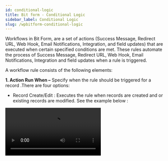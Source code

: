 ```yaml
---
id: conditional-logic
title: Bit form - Conditional Logic
sidebar_label: Conditional Logic
slug: /wpbitform-conditional-logic
---
```


Workflows in Bit Form, are a set of actions (Success Message, Redirect URL, Web Hook, Email Notifications, Integration, and field updates) that are executed when certain specified conditions are met. These rules automate the process of Success Message, Redirect URL, Web Hook, Email Notifications, Integration and field updates when a rule is triggered.

A workflow rule consists of the following elements:

**1. Action Run When –** Specify when the rule should be triggered for a record .There are four options:

 - Record Create/Edit : Executes the rule when records are created and or existing records are modified. See the example below :
 <Video src="Bit-Form-workflow-create-edit" alt="Condition-logic" w="800" h="400" />
 - Record Create : Executes the rule when records are created. It’s doesn’t work for Edit, Delete. See the example below :
 <Video src="Bit-Form-workflow-create" alt="Condition-logic" w="800" h="400" />
 - Record Edit : Executes the rule when existing record are modified. It’s doesn’t work for create, delete.
 <Video src="Bit-Form-workflow-edits-1" alt="Condition-logic" w="800" h="400" />
 - Record Delete : Executes the rule when certain records are deleted. Only Email Notifications and Webhooks can be associated for such a rule.
 <Video src="Bit-Form-workflow-delete" alt="Condition-logic" w="800" h="400" />

**2. Action Effect –**

 ***On Form Load :*** The On Form Load action is used to dynamically alter a Form when it is loaded. The Form actions “On Form Load” is executed when the Form is loaded by a user.

When a page is loaded and you want to pre-filled some field value and can also run a workflow to update value, show, hide, disable and enable field.


There is two ways to pre-filled a value:


 1. Use a initial field value in field properties in the form builder (the feature will be added in the next update of plugin).


 2. Use the parameter in the URL.


 3. Parameter in the URL:  website_url?field_api_name=field_value


 Example: https://www.testpress.bitcode.pro/test/?b-1First_Name=a


Workflow action for On Form Load: on a form load while created or edited following action are available.

1. Field value update


2. Disable


3. Enable


4. Hide
 
5.Show


See the example below: 
<Video src="Bit-Form-On-Form-Load-Always" alt="Condition-logic" w="800" h="400" />

In the above example, after the form loading First Name will be “Bitcode” and Last Name will be disabled. Many kinds of logic are used for On Form Load such as Equal, Not Equal, Is Null, Is Not Null, Contain, Not Contain, Greater Than, Less Than, Start With, Greater Than Equal, Less Than Equal, Start With, End With.

***On Field Input :*** The On Field input is a client side action which will be called whenever the value of a field is modified either by the user . It is used to improve the usability of a form by validating field data even before it is submitted or display other field values based on the value specified in this field. The On Field input is executed before the changed data is persisted in the database.

When a form is created or edited an user/visitor put value in a field based on that you may want to trigger an action. Following actions are available for on field user input:

1. Field value update

2. Disable

3. Enable

4. Hide

5.Show

See the example below:
<Video src="Bit-Form-On-Field-Input-Condition" alt="Condition-logic" w="800" h="400" />

In the above example, if First Name is equal “Bitcode” and Last Name is equal “Technology” then the Email will be bitcode@gmail.com. Many kinds of logic are used for on Field Input such as Equal, Not Equal, Is Null, Is Not Null, Contain, Not Contain, Greater Than, Less Than, Start With, Greater Than Equal, Less Than Equal, Start With, End With.

***On Form Validate :***
This action is executed when a user submits the form to the server, before the user data is stored in the database. The script runs on the server side, and it has access to all the inputs the user entered. Only message can be associated for such a rule.
<Video src="Bit-Form-On-Form-validate-message" alt="Condition-logic" w="800" h="400" />

In the above example, if First Name Start With “B” or Last Name End Width “Y”, a message will be shown from the created confirmation message. Many kinds of logic are used for On Form Validate such as Equal, Not Equal, Is Null, Is Not Null, Contain, Not Contain, Greater Than, Less Than, Start With, Greater Than Equal, Less Than Equal, Start With, End With.

 

 

On Form Submit : On Form Submit is used to execute actions when a new record is successfully submitted to the database or when an existing record is updated or deleted from the database. It’s works on both situation when new data submitted or edit old data. Action on “On form submit” can be triggered with or without condition. The following actions are available in the On form submit:

 1. Success Message

 2. Redirect URL (does not work on edit)

 3. Web Hook

 4. Email Notification

 5. Integration

 6. Field value update.

See the example below:


<Video src="Bit-Form-On-Form-Submit-success-message-and-page-redirects" alt="Condition-logic" w="800" h="400" />

In the above example, if First Name is Null And Last Name Is Not Null then a success message will be shown from the created confirmation message and the page redirect to “https://bitapps.pro/”. Many kinds of logic are used for On Form Submit such as Equal, Not Equal, Is Null, Is Not Null, Contain, Not Contain, Greater Than, Less Than, Start With, Greater Than Equal, Less Than Equal, Start With, End With.

 
***Workflow condition :*** You can create multiple conditions in a workflow rule. Each condition consists of two elements. One is specifying which records should be triggered i.e. all records or the records that match the criteria. Another is adding the criteria based on which it should be triggered.

**3. Action Behavior –**

***Always :*** The action in a workflow executes for all records by default when the action behavior field is set as Always.

***Condition :*** Executes the workflow via conditional logic. Rule will be triggered for the records that meet the criteria.

In condition you can use many kinds of logic. Here’s some examples of condition: 

<Video src="Bit-Form-workflow-condition" alt="Condition-logic" w="800" h="400" />

In the above example, if the workflow is work, continent value is set to “Asia”. Although “language”=”bangla” is not match the workflow is working. Because firstly the workflow checks whether the first two conditions (“country”=”Bangladesh” and “City”=”Dhaka”) are met, if met then it’s check the next condition. We used OR logic for next condition. We setted “language”=”bangla” in workflow but filled up this field “english”. Since we used OR for this condition, if not the condition is met then the workflow will check the next condition. We used AND for the next condition. For this, it must be met, or the workflow will not work. 

<Video src="Bit-Form-workflow-condition1-1.gif-min-1" alt="Condition-logic" w="800" h="400" />

In the above example, if the workflow is work, continent value is set to “Asia”. Although the first two conditions (“country”=”Pakistan” and “City”=”Islamabad”) do not match the workflow is working. Because this time the workflow check the condition by group. Firstly the workflow checks whether the first two conditions (“country”=”Bangladesh” and “City”=”Dhaka”) are met, since we used OR after those two conditions, if not those conditions are met then the workflow will check the next condition. We uses OR logic for next condition. Then it checks whether the last two conditions are met. If match, the workflow will work.

<Video src="Bit-Form-workflow-condition3.gif-min" alt="Condition-logic" w="800" h="400" />

In the above example, if the workflow is work, continent value is set to “Asia”. The workflow is not working. Because firstly the workflow checks whether the first two conditions (“country”=”Bangladesh” and “City”=”Dhaka”) are met, if match then it checks the next condition. We used OR logic for the next condition. Since we used OR for this condition, if not the condition is match then the workflow will check the next condition.

We used AND for the next condition. Since we used AND for this condition, for this, it must be met or the workflow will not work. We setted “Sea port”=”chittagong” in workflow but filled up this field “karachi”. This condition isn’t match, for this the workflow isn’t working.

**#Calculation :**

In Bit Form, you can use many kinds of mathematics calculations. Bit form allow Addition, Subtraction, Multiplication, Division. You can calculate via form fields value or custom value. See the example below : 

<Video src="Calculations" alt="Condition-logic" w="800" h="400" />

In the above example, the sum of the two fields value is shown. If you want to calculate with field values, you have to follow the syntax. Here’s an example syntax : ${bf12-7-Electricity_Bill}+${bf12-8-Internet_Bill} . Start with the ‘$’ sign then have to wrap the field key in ‘{}’. Here’s ‘bf12-7-Electricity_Bill’ and ‘bf12-8-Internet_Bill’ are field keys.

<Video src="Calculations-via-custom-valuess" alt="Condition-logic" w="800" h="400" />

> ***Notice: Bit Form allows only the number field for calculation.***